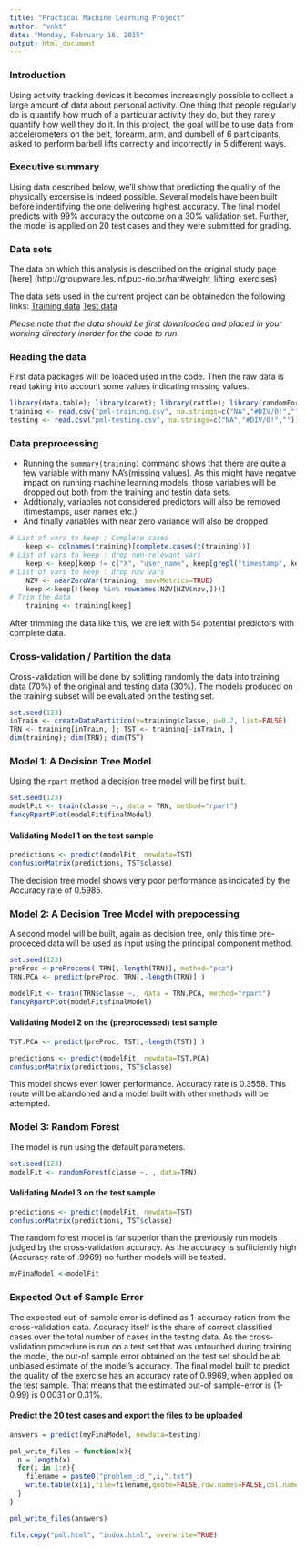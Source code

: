 ```yaml
---
title: "Practical Machine Learning Project"
author: "vnkt"
date: "Monday, February 16, 2015"
output: html_document
---
```


### Introduction
Using activity tracking devices it becomes increasingly possible to collect a large amount of data about personal activity. One thing that people regularly do is quantify how much of a particular activity they do, but they rarely quantify how well they do it. In this project, the goal will be to use data from accelerometers on the belt, forearm, arm, and dumbell of 6 participants, asked to perform barbell lifts correctly and incorrectly in 5 different ways.  

### Executive summary 
Using data described below, we'll show that predicting the quality of the physically excersise is indeed possible. Several models have been built before indentifying the one delivering highest accuracy. The final model predicts with 99% accuracy the outcome on a 30% validation set. Further, the model is applied on 20 test cases and they were submitted for grading. 

### Data sets   

The data on which this analysis is described on the original study page [here] (http://groupware.les.inf.puc-rio.br/har#weight_lifting_exercises)

The data sets used in the current project can be obtainedon the following links: 
[Training data](https://d396qusza40orc.cloudfront.net/predmachlearn/pml-training.csv)
[Test data](https://d396qusza40orc.cloudfront.net/predmachlearn/pml-training.csv)

*Please note that the data should be first downloaded and placed in your working directory inorder for the code to run.*

### Reading the data   

First data packages will be loaded used in the code. Then the raw data is read taking into account some values indicating missing values. 
```r
library(data.table); library(caret); library(rattle); library(randomForest)
training <- read.csv("pml-training.csv", na.strings=c("NA","#DIV/0!",""))
testing <- read.csv("pml-testing.csv", na.strings=c("NA","#DIV/0!",""))
```

### Data preprocessing 

-  Running the `summary(training)` command shows that there are quite a few variable with many NA's(missing values). As this might have negatve impact on running machine learning models, those variables will be dropped out both from the training and testin data sets. 
- Addtionaly, variables not considered predictors will also be removed (timestamps, user names etc.) 
- And finally variables with near zero variance will also be dropped

```r
# List of vars to keep : Complete cases
    keep <- colnames(training)[complete.cases(t(training))]
# List of vars to keep : drop non-relevant vars
    keep <- keep[keep != c("X", "user_name", keep[grepl("timestamp", keep)])]
# List of vars to keep : drop nzv vars
    NZV <- nearZeroVar(training, saveMetrics=TRUE)
    keep <-keep[!(keep %in% rownames(NZV[NZV$nzv,]))]
# Trim the data
    training <- training[keep]
```
After trimming the data like this, we are left with 54 potential predictors with complete data.


### Cross-validation / Partition the data   
Cross-validation will be done by splitting randomly the data into training data (70%) of the original and testing data (30%). The models produced on the training subset will be evaluated on the testing set. 
```r
set.seed(123)
inTrain <- createDataPartition(y=training$classe, p=0.7, list=FALSE)
TRN <- training[inTrain, ]; TST <- training[-inTrain, ]
dim(training); dim(TRN); dim(TST)
```


### Model 1: A Decision Tree Model   

Using the `rpart` method a decision tree model will be first built. 

```r
set.seed(123)
modelFit <- train(classe ~., data = TRN, method="rpart")
fancyRpartPlot(modelFit$finalModel)
```

#### Validating  Model 1 on the test sample    
```r
predictions <- predict(modelFit, newdata=TST)
confusionMatrix(predictions, TST$classe)
```
The decision tree model shows very poor performance as indicated by the Accuracy rate of 0.5985.



### Model 2: A Decision Tree Model with prepocessing  

A second model will be built, again as decision tree, only this time pre-proceced data will be used as input using the principal component method. 

```r
set.seed(123)
preProc <-preProcess( TRN[,-length(TRN)], method="pca")
TRN.PCA <- predict(preProc, TRN[,-length(TRN)] )

modelFit <- train(TRN$classe ~., data = TRN.PCA, method="rpart")
fancyRpartPlot(modelFit$finalModel)
```

#### Validating  Model 2 on the (preprocessed) test sample   
```r
TST.PCA <- predict(preProc, TST[,-length(TST)] )

predictions <- predict(modelFit, newdata=TST.PCA)
confusionMatrix(predictions, TST$classe)
```
This model shows even lower performance. Accuracy rate is  0.3558. 
This route will be abandoned and a model built with other methods will be attempted. 



### Model 3: Random Forest   
The model is run using the default parameters. 
```r
set.seed(123)
modelFit <- randomForest(classe ~. , data=TRN)

```
#### Validating  Model 3 on the test sample
```r
predictions <- predict(modelFit, newdata=TST)
confusionMatrix(predictions, TST$classe)
```
The random forest model is far superior than the previously run models judged by the cross-validation accuracy. As the accuracy is sufficiently high (Accuracy rate of .9969) no further models will be tested.

```r
myFinaModel <-modelFit
```


### Expected Out of Sample Error

The expected out-of-sample error is defined as 1-accuracy ration from the cross-validation data. Accuracy itself is the share of correct classified cases over the total number of cases in the testing data. 
As the cross-validation procedure is run on a test set that was untouched during training the model, the out-of sample error obtained on the test set should be ab unbiased estimate of the model's accuracy. 
The final model built to predict the quality of the exercise has an accuracy rate of 0.9969, when applied on the test sample. That means that the estimated out-of sample-error is (1-0.99) is 0.0031 or 0.31%. 


#### Predict the 20 test cases and export the files to be uploaded
```r
answers = predict(myFinaModel, newdata=testing)

pml_write_files = function(x){
  n = length(x)
  for(i in 1:n){
    filename = paste0("problem_id_",i,".txt")
    write.table(x[i],file=filename,quote=FALSE,row.names=FALSE,col.names=FALSE)
  }
}

pml_write_files(answers)

file.copy("pml.html", "index.html", overwrite=TRUE)
```

